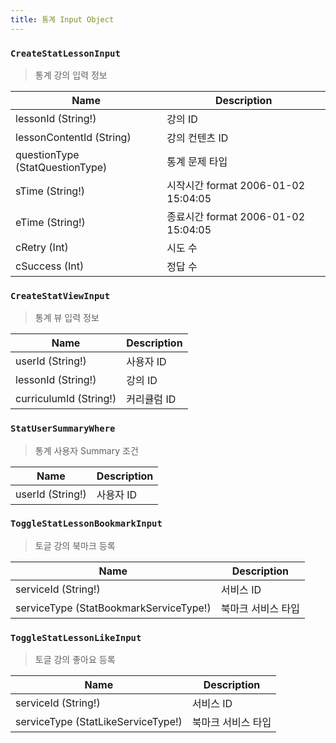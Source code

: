 ```yaml
---
title: 통계 Input Object
---
```




### `CreateStatLessonInput`
> 통계 강의 입력 정보

| Name | Description |
| -------- | -------- | 
| lessonId (String!)  | 강의 ID  | 
| lessonContentId (String)  | 강의 컨텐츠 ID  | 
| questionType  (<Link to="/enum/stat/#StatQuestionType">StatQuestionType</Link>) | 통계 문제 타입
| sTime (String!) | 시작시간 format 2006-01-02 15:04:05 
| eTime (String!) | 종료시간 format 2006-01-02 15:04:05
| cRetry (Int) | 시도 수
| cSuccess (Int) | 정답 수


### `CreateStatViewInput`
> 통계 뷰 입력 정보

| Name | Description |
| -------- | -------- | 
| userId (String!) | 사용자 ID
| lessonId (String!)  | 강의 ID
| curriculumId (String!) | 커리큘럼 ID

### `StatUserSummaryWhere`
> 통계 사용자 Summary 조건

| Name | Description |
| -------- | -------- | 
| userId (String!) | 사용자 ID

### `ToggleStatLessonBookmarkInput`
> 토글 강의 북마크 등록

| Name | Description |
| -------- | -------- | 
| serviceId (String!)  | 서비스 ID
| serviceType  (<Link to="/enum/stat/#StatBookmarkServiceType">StatBookmarkServiceType!</Link>) | 북마크 서비스 타입

### `ToggleStatLessonLikeInput`
> 토글 강의 좋아요 등록

| Name | Description |
| -------- | -------- | 
| serviceId (String!)  | 서비스 ID
| serviceType  (<Link to="/enum/stat/#StatLikeServiceType">StatLikeServiceType!</Link>) | 북마크 서비스 타입
